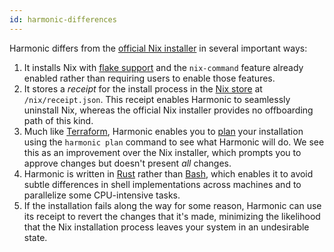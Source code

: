 ```yaml
---
id: harmonic-differences
---
```


Harmonic differs from the [official Nix installer][official] in several important ways:

1. It installs Nix with [flake support][flakes] and the `nix-command` feature already enabled rather than requiring users to enable those features.
1. It stores a *receipt* for the install process in the [Nix store][store] at `/nix/receipt.json`. This receipt enables Harmonic to seamlessly uninstall Nix, whereas the official Nix installer provides no offboarding path of this kind.
1. Much like [Terraform], Harmonic enables you to [plan] your installation using the `harmonic plan` command to see what Harmonic will do. We see this as an improvement over the Nix installer, which prompts you to approve changes but doesn't present *all* changes.
1. Harmonic is written in [Rust] rather than [Bash], which enables it to avoid subtle differences in shell implementations across machines and to parallelize some CPU-intensive tasks.
1. If the installation fails along the way for some reason, Harmonic can use its receipt to revert the changes that it's made, minimizing the likelihood that the Nix installation process leaves your system in an undesirable state.

[bash]: https://en.wikipedia.org/Bash_(Unix_shell)
[flakes]: /concepts/flakes
[official]: https://nixos.org/download
[plan]: https://developer.hashicorp.com/terraform/cli/commands/plan
[rust]: https://rust-lang.org
[store]: /concepts/nix-store
[terraform]: https://terraform.io
